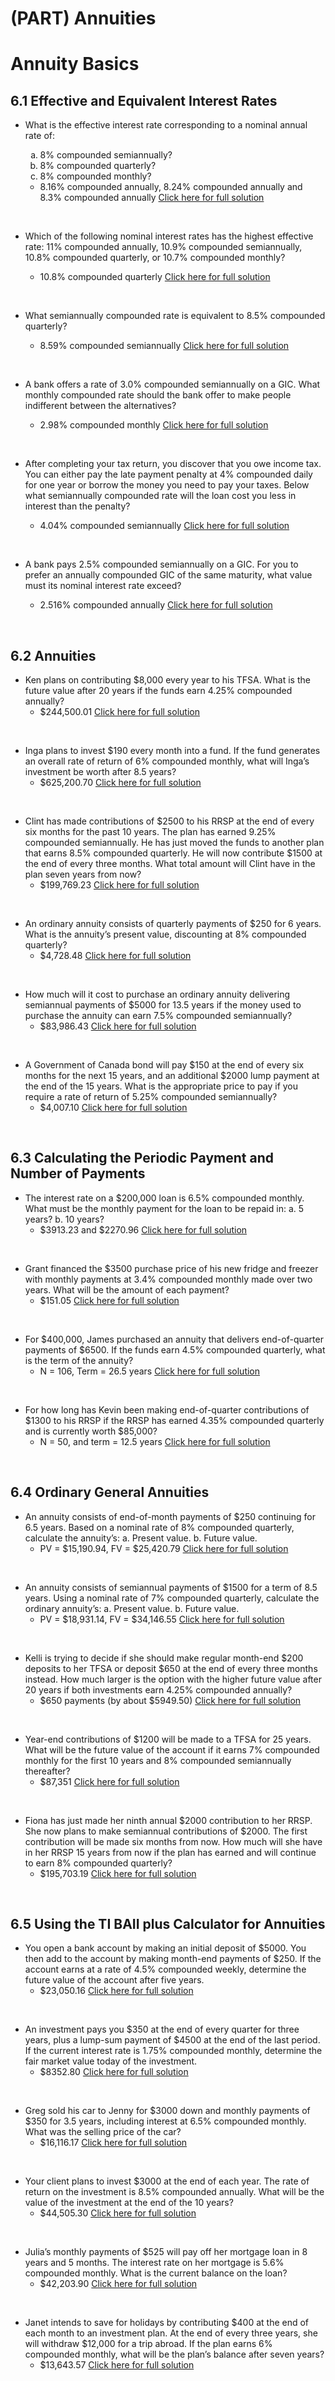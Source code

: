 # (PART) Annuities {-}

#  Annuity Basics

##  6.1  Effective and Equivalent Interest Rates {-}

*  What is the effective interest rate corresponding to a nominal annual rate of:

    a. 8% compounded semiannually?
    b. 8% compounded quarterly?
    c. 8% compounded monthly?

    *   8.16% compounded annually, 8.24% compounded annually and 8.3% compounded annually  [Click here for full solution](https://youtu.be/iwRJ9krWYKU)
<p>&nbsp;</p>


*  Which of the following nominal interest rates has the highest effective rate: 11% compounded annually, 10.9% compounded semiannually, 10.8% compounded quarterly, or 10.7% compounded monthly?
    *  10.8% compounded quarterly   [Click here for full solution](https://youtu.be/JPjfHkmCcCU)     
<p>&nbsp;</p>


*  What semiannually compounded rate is equivalent to 8.5% compounded quarterly?
    *   8.59% compounded semiannually  [Click here for full solution](https://youtu.be/h81emqhwjZQ)
<p>&nbsp;</p>


*  A bank offers a rate of 3.0% compounded semiannually on a GIC. What monthly
compounded rate should the bank offer to make people indifferent between the alternatives?
    *   2.98% compounded monthly  [Click here for full solution](https://youtu.be/zMISF_LwHnc)
<p>&nbsp;</p>


*  After completing your tax return, you discover that you owe income tax. You can either pay the late payment penalty at 4% compounded daily for one year or borrow the money you need to pay your taxes. Below what semiannually compounded rate will the loan cost you less in interest than the penalty?
    *  4.04% compounded semiannually   [Click here for full solution](https://youtu.be/TCnVAc3DeP8)
<p>&nbsp;</p>




*  A bank pays 2.5% compounded semiannually on a GIC. For you to prefer an annually compounded GIC of the same maturity, what value must its nominal
interest rate exceed?
    *   2.516% compounded annually  [Click here for full solution](https://youtu.be/mEqZoWbjC1Q)
<p>&nbsp;</p>


##  6.2  Annuities {-}

*  Ken plans on contributing $8,000 every year to his TFSA. What is the future value after 20 years if the funds earn 4.25% compounded annually?
    *   \$244,500.01  [Click here for full solution](https://youtu.be/9T4ygkJbgiA)
<p>&nbsp;</p>


*  Inga plans to invest $190 every month into a fund. If the fund generates an overall rate of return of 6% compounded monthly, what will Inga's investment be worth after 8.5 years?
    *   $625,200.70  [Click here for full solution](https://youtu.be/Ppl3w4CZizc)
<p>&nbsp;</p>





*  Clint has made contributions of \$2500 to his RRSP at the end of every six months for the past 10 years. The plan has earned 9.25% compounded semiannually. He has just moved the funds to another plan that earns 8.5% compounded quarterly. He will now contribute \$1500 at the end of every three months. What total amount will Clint have in the plan seven years
from now?
    *  $199,769.23    [Click here for full solution](https://youtu.be/fqOHUa8DhOY)
<p>&nbsp;</p>


*  An ordinary annuity consists of quarterly payments of $250 for 6 years. What is the annuity’s present value, discounting at 8% compounded quarterly?
    *  \$4,728.48   [Click here for full solution](https://youtu.be/vDdH3LJB_KU)
<p>&nbsp;</p>


*  How much will it cost to purchase an ordinary annuity delivering semiannual payments of $5000 for 13.5 years if the money used to purchase the annuity can earn 7.5% compounded semiannually?
    *  \$83,986.43   [Click here for full solution](https://youtu.be/dgowP2pbgm8)
<p>&nbsp;</p>








*  A Government of Canada bond will pay \$150 at the end of every six months for the next 15 years, and an additional \$2000 lump payment at the end of the 15 years. What is the appropriate price to pay if you require a rate of return of 5.25% compounded semiannually?
    *   $4,007.10  [Click here for full solution](https://youtu.be/ZXOKP9sLZOk)
<p>&nbsp;</p>



##  6.3  Calculating the Periodic Payment and Number of Payments {-}

*  The interest rate on a \$200,000 loan is 6.5% compounded monthly. What must be the monthly payment for the loan to be repaid in: a. 5 years? b. 10 years?
    *  \$3913.23 and \$2270.96   [Click here for full solution](https://youtu.be/4hUcaKdYPXg)
<p>&nbsp;</p>


*  Grant financed the $3500 purchase price of his new fridge and freezer with monthly payments at 3.4% compounded monthly made over two years. What will be the amount of each payment?
    *  $151.05   [Click here for full solution](https://youtu.be/PoPoR1DjugU)
<p>&nbsp;</p>



*  For \$400,000, James purchased an annuity that delivers end-of-quarter payments of \$6500.  If the funds earn 4.5% compounded quarterly, what is the term of the annuity?
    *  N = 106, Term = 26.5 years   [Click here for full solution](https://youtu.be/S8gAgJt0NDY)
<p>&nbsp;</p>


*  For how long has Kevin been making end-of-quarter contributions of \$1300 to his RRSP if the RRSP has earned 4.35% compounded quarterly and is currently worth \$85,000?
    *   N = 50, and term = 12.5 years  [Click here for full solution](https://youtu.be/08e70cVxDas)
<p>&nbsp;</p>




##  6.4  Ordinary General Annuities {-}

*  An annuity consists of end-of-month payments of $250 continuing for 6.5 years. Based on a nominal rate of 8% compounded quarterly, calculate the annuity’s: a. Present value. b. Future value.
    *   PV = \$15,190.94, FV = \$25,420.79  [Click here for full solution](https://youtu.be/2qN_v-u8uL8)
<p>&nbsp;</p>


*  An annuity consists of semiannual payments of $1500 for a term of 8.5 years. Using a nominal rate of 7% compounded quarterly, calculate the ordinary annuity’s: a. Present value. b. Future value.
    *  PV = \$18,931.14, FV = \$34,146.55   [Click here for full solution](https://youtu.be/X0DQ5J4SrY8)
<p>&nbsp;</p>


*  Kelli is trying to decide if she should make regular month-end \$200 deposits to her TFSA or deposit \$650 at the end of every three months instead. How much larger is the option with the higher future value after 20 years if both investments earn 4.25% compounded annually?
    *  $650 payments (by about \$5949.50)   [Click here for full solution](https://youtu.be/ldkUwunlYEc)
<p>&nbsp;</p>


*  Year-end contributions of $1200 will be made to a TFSA for 25 years. What will be the future value of the account if it earns 7% compounded monthly for the first 10 years and 8% compounded semiannually thereafter?
    *  $87,351   [Click here for full solution](https://youtu.be/HXB9VUpZyIM)
<p>&nbsp;</p>


*  Fiona has just made her ninth annual \$2000 contribution to her RRSP. She now plans to make semiannual contributions of \$2000. The first contribution will be made six months from now. How much will she have in her RRSP 15 years from now if the plan has earned and will continue to earn 8% compounded quarterly?
    *  \$195,703.19   [Click here for full solution](https://youtu.be/nQWOwaJQih8)
<p>&nbsp;</p>




##  6.5  Using the TI BAII plus Calculator for Annuities {-}

*  You open a bank account by making an initial deposit of \$5000.  You then add to the account by making month-end payments of \$250.  If the account earns at a rate of 4.5% compounded weekly, determine the future value of the account after five years.
    *  $23,050.16   [Click here for full solution](https://youtu.be/O9X6uQyPL8U)
<p>&nbsp;</p>



*  An investment pays you \$350 at the end of every quarter for three years, plus a lump-sum payment of \$4500 at the end of the last period.  If the current interest rate is 1.75% compounded monthly, determine the fair market value today of the investment.
    *  $8352.80   [Click here for full solution](https://youtu.be/ejORr8WzAVk)
<p>&nbsp;</p>


*  Greg sold his car to Jenny for \$3000 down and monthly payments of \$350 for 3.5 years, including interest at 6.5% compounded monthly. What was the selling price of the car?
    *  $16,116.17   [Click here for full solution](https://youtu.be/8zxaJ9-AYxo)
<p>&nbsp;</p>



*  Your client plans to invest $3000 at the end of each year. The rate of return on the investment is 8.5% compounded annually. What will be the value of the investment at the end of the 10 years?
    *  $44,505.30   [Click here for full solution](https://youtu.be/zo_jPyKb7I0)
<p>&nbsp;</p>


*  Julia’s monthly payments of $525 will pay off her mortgage loan in 8 years and 5 months. The interest rate on her mortgage is 5.6% compounded monthly. What is the current balance on the loan?
    *   $42,203.90  [Click here for full solution](https://youtu.be/MAm3mP0g9eY)
<p>&nbsp;</p>




*  Janet intends to save for holidays by contributing $400 at the end
of each month to an investment plan. At the end of every three years, she will withdraw $12,000 for a trip abroad. If the plan earns 6% compounded monthly, what will be the plan’s balance after seven years?
    *  $13,643.57   [Click here for full solution](https://youtu.be/SRhrIZ8qccU)
<p>&nbsp;</p>

